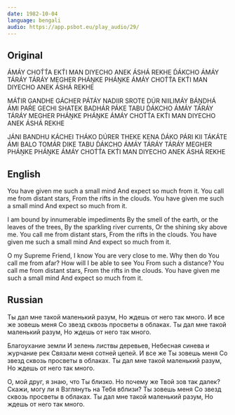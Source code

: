 ```yaml
---
date: 1982-10-04
language: bengali
audio: https://app.psbot.eu/play_audio/29/
---
```


## Original

ÁMÁY CHOT́T́A EKT́I MAN DIYECHO
ANEK ÁSHÁ REKHE
D́ÁKCHO ÁMÁY TÁRÁY TÁRÁY
MEGHER PHÁṊKE PHÁṊKE
ÁMÁY CHOT́T́A EKT́I MAN DIYECHO
ANEK ÁSHÁ REKHE

MÁT́IR GANDHE GÁCHER PÁTÁY
NADIIR SROTE DÚR NIILIMÁY
BÁṊDHÁ ÁMI PAŔE GECHI
SHATEK BADHÁR PÁKE
TABU D́ÁKCHO ÁMÁY TÁRÁY TÁRÁY
MEGHER PHÁṊKE PHÁṊKE
ÁMÁY CHOT́T́A EKT́I MAN DIYECHO
ANEK ÁSHÁ REKHE

JÁNI BANDHU KÁCHEI THÁKO
DÚRER THEKE KENA D́ÁKO
PÁRI KII TÁKÁTE ÁMI
BALO TOMÁR DIKE
TABU D́ÁKCHO ÁMÁY TÁRÁY TÁRÁY
MEGHER PHÁṊKE PHÁṊKE
ÁMÁY CHOT́T́A EKT́I MAN DIYECHO
ANEK ÁSHÁ REKHE

## English

You have given me such a small mind
And expect so much from it.
You call me from distant stars,
From the rifts in the clouds.
You have given me such a small mind
And expect so much from it.

I am bound by innumerable impediments
By the smell of the earth, or the leaves of the trees,
By the sparkling river currents,
Or the shining sky above me.
You call me from distant stars,
From the rifts in the clouds.
You have given me such a small mind
And expect so much from it.

O my Supreme Friend, I know You are very close to me.
Why then do You call me from afar?
How will I be able to see You
From such a distance?
You call me from distant stars,
From the rifts in the clouds.
You have given me such a small mind
And expect so much from it.

## Russian

Ты дал мне такой маленький разум,
Но ждешь от него так много.
И все же зовешь меня
Со звезд сквозь просветы в облаках.
Ты дал мне такой маленький разум,
Но ждешь от него так много.

Благоухание земли
И зелень листвы деревьев,
Небесная синева и журчание рек
Связали меня сотней цепей.
И все же Ты зовешь меня
Со звезд сквозь просветы в облаках.
Ты дал мне такой маленький разум,
Но ждешь от него так много.

О, мой друг, я знаю, что Ты близко.
Но почему же Твой зов так далек?
Скажи, могу ли я
Взглянуть на Тебя вблизи?
Ты зовешь меня
Со звезд сквозь просветы в облаках.
Ты дал мне такой маленький разум,
Но ждешь от него так много.
